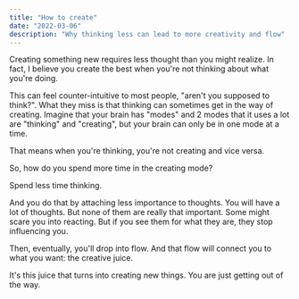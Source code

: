 ```yaml
---
title: "How to create"
date: "2022-03-06"
description: "Why thinking less can lead to more creativity and flow"
---
```


Creating something new requires less thought than you might realize. In fact, I believe you create the best when you're not thinking about what you're doing.

This can feel counter-intuitive to most people, "aren't you supposed to think?". What they miss is that thinking can sometimes get in the way of creating. Imagine that your brain has "modes" and 2 modes that it uses a lot are "thinking" and "creating", but your brain can only be in one mode at a time. 

That means when you're thinking, you're not creating and vice versa.

So, how do you spend more time in the creating mode? 

Spend less time thinking. 

And you do that by attaching less importance to thoughts. You will have a lot of thoughts. But none of them are really that important. Some might scare you into reacting. But if you see them for what they are, they stop influencing you.

Then, eventually, you'll drop into flow. And that flow will connect you to what you want: the creative juice.

It's this juice that turns into creating new things. You are just getting out of the way.
